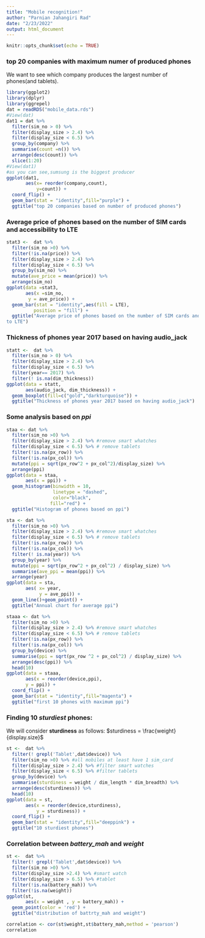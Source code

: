 ---
title: "Mobile recognition!"
author: "Parnian Jahangiri Rad"
date: "2/23/2022"
output: html_document
---

```{r setup, include=FALSE}
knitr::opts_chunk$set(echo = TRUE)
```
### top 20 companies with maximum numer of produced phones  
We want to see which company produces the largest number of phones(and tablets).  
```{r,message=FALSE,warning=FALSE}
library(ggplot2)
library(dplyr)
library(ggrepel)
dat = readRDS("mobile_data.rds")
#View(dat)
dat1 = dat %>%
  filter(sim_no > 0) %>%
  filter(display_size > 2.4) %>%
  filter(display_size < 6.5) %>%
  group_by(company) %>%
  summarise(count =n()) %>%
  arrange(desc(count)) %>%
  slice(1:20) 
#View(dat1)
#as you can see,sumsung is the biggest producer
ggplot(dat1,
       aes(x= reorder(company,count), 
           y=count)) +
  coord_flip() +
  geom_bar(stat = "identity",fill="purple") +
  ggtitle("top 20 companies based on number of produced phones")
```
### Average price of phones based on the number of SIM cards and accessibility to LTE  
```{r,message=FALSE,warning=FALSE}
stat3 <-  dat %>%
  filter(sim_no >0) %>%
  filter(!is.na(price)) %>%
  filter(display_size > 2.4) %>%
  filter(display_size < 6.5) %>%
  group_by(sim_no) %>%
  mutate(ave_price = mean(price)) %>%
  arrange(sim_no)
ggplot(data =stat3,
       aes(x =sim_no,
        y = ave_price)) +
  geom_bar(stat = "identity",aes(fill = LTE),
          position = "fill") +
  ggtitle("Average price of phones based on the number of SIM cards and accessibility
to LTE")
```
### Thickness of phones year 2017 based on having audio_jack  
```{r,message=FALSE,warning=FALSE}
statt <-  dat %>%
  filter(sim_no > 0) %>%
  filter(display_size > 2.4) %>%
  filter(display_size < 6.5) %>%
  filter(year== 2017) %>%
  filter(! is.na(dim_thickness))
ggplot(data = statt,
       aes(audio_jack, dim_thickness)) +
  geom_boxplot(fill=c("gold","darkturquoise")) +
  ggtitle("Thickness of phones year 2017 based on having audio_jack")
```
### Some analysis based on *ppi*  
```{r,message=FALSE,warning=FALSE}
staa <- dat %>%
  filter(sim_no >0) %>%
  filter(display_size > 2.4) %>% #remove smart whatches
  filter(display_size < 6.5) %>% # remove tablets
  filter(!is.na(px_row)) %>%
  filter(!is.na(px_col)) %>%
  mutate(ppi = sqrt(px_row^2 + px_col^2)/display_size) %>%
  arrange(ppi)
ggplot(data = staa,
       aes(x = ppi)) + 
  geom_histogram(binwidth = 10,
                 linetype = "dashed",
                 color="black",
                fill="red") +
  ggtitle("Histogram of phones based on ppi")
```

```{r,message=FALSE,warning=FALSE}
sta <- dat %>%
  filter(sim_no >0) %>%
  filter(display_size > 2.4) %>% #remove smart whatches
  filter(display_size < 6.5) %>% # remove tablets
  filter(!is.na(px_row)) %>%
  filter(!is.na(px_col)) %>%
  filter(! is.na(year)) %>%
  group_by(year) %>%
  mutate(ppi = sqrt(px_row^2 + px_col^2) / display_size) %>%
  summarise(ave_ppi = mean(ppi)) %>%
  arrange(year) 
ggplot(data = sta,
       aes( x= year,
            y = ave_ppi)) +
  geom_line()+geom_point() +
  ggtitle("Annual chart for average ppi")
```

```{r,message=FALSE,warning=FALSE}
staaa <- dat %>%
  filter(sim_no >0) %>%
  filter(display_size > 2.4) %>% #remove smart whatches
  filter(display_size < 6.5) %>% # remove tablets
  filter(!is.na(px_row)) %>%
  filter(!is.na(px_col)) %>%
  group_by(device) %>%
  summarise(ppi = sqrt(px_row ^2 + px_col^2) / display_size) %>%
  arrange(desc(ppi)) %>%
  head(10)
ggplot(data = staaa,
       aes(x = reorder(device,ppi),
       y = ppi)) +
  coord_flip() +
  geom_bar(stat = "identity",fill="magenta") +
  ggtitle("first 10 phones with maximum ppi")
```
### Finding 10 *sturdiest* phones:  
We will consider **sturdiness** as follows:
          $sturdiness = \frac{weight}{display.size}$
  
```{r,message=FALSE,warning=FALSE}
st <-  dat %>%
  filter(! grepl('Tablet',dat$device)) %>%
  filter(sim_no >0) %>% #all mobiles at least have 1 sim_card
  filter(display_size > 2.4) %>% #filter smart watches
  filter(display_size < 6.5) %>% #filter tablets
  group_by(device) %>%
  summarise(sturdiness = weight / dim_length * dim_breadth) %>%
  arrange(desc(sturdiness)) %>%
  head(10)
ggplot(data = st,
       aes(x = reorder(device,sturdiness), 
           y = sturdiness)) +
  coord_flip() +
  geom_bar(stat = "identity",fill="deeppink") +
  ggtitle("10 sturdiest phones")
```
### Correlation between *battery_mah* and *weight*  
```{r,message=FALSE,warning=FALSE}
st <-  dat %>%
  filter(! grepl('Tablet',dat$device)) %>%
  filter(sim_no >0) %>%
  filter(display_size >2.4) %>% #smart watch
  filter(display_size > 6.5) %>% #tablet
  filter(!is.na(battery_mah)) %>%
  filter(!is.na(weight))
ggplot(st,
       aes(x = weight , y = battery_mah)) +
  geom_point(color = 'red') +
  ggtitle("distribution of battrty_mah and weight")
```
```{r,message=FALSE,warning=FALSE}
correlation <- cor(st$weight,st$battery_mah,method = 'pearson')
correlation
```
